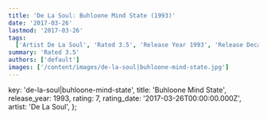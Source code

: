 ```yaml
---
title: 'De La Soul: Buhloone Mind State (1993)'
date: '2017-03-26'
lastmod: '2017-03-26'
tags:
  ['Artist De La Soul', 'Rated 3.5', 'Release Year 1993', 'Release Decade 1990']
summary: 'Rated 3.5'
authors: ['default']
images: ['/content/images/de-la-soul|buhloone-mind-state.jpg']
---
```


  key: 'de-la-soul|buhloone-mind-state',
  title: 'Buhloone Mind State',
  release_year: 1993,
  rating: 7,
  rating_date: '2017-03-26T00:00:00.000Z',
  artist: 'De La Soul',
};

<MusicRating data={data} />

